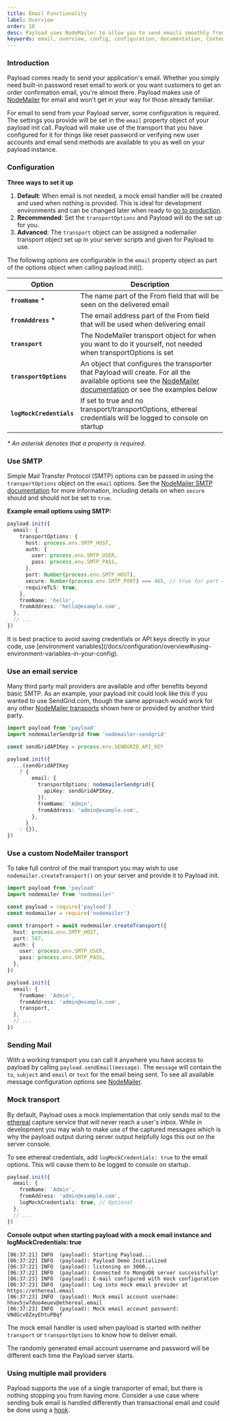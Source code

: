 ```yaml
---
title: Email Functionality
label: Overview
order: 10
desc: Payload uses NodeMailer to allow you to send emails smoothly from your app. Set up email functions such as password resets, order confirmations and more.
keywords: email, overview, config, configuration, documentation, Content Management System, cms, headless, javascript, node, react, express
---
```


### Introduction

Payload comes ready to send your application's email. Whether you simply need built-in password reset
email to work or you want customers to get an order confirmation email, you're almost there. Payload makes use of
[NodeMailer](https://nodemailer.com) for email and won't get in your way for those already familiar.

For email to send from your Payload server, some configuration is required. The settings you provide will be set
in the `email` property object of your payload init call. Payload will make use of the transport that you have configured for it for things like reset password or verifying new user accounts and email send methods are available to you as well on your payload instance.

### Configuration

**Three ways to set it up**

1. **Default**: When email is not needed, a mock email handler will be created and used when nothing is provided. This is ideal for development environments and can be changed later when ready to [go to production](/docs/production/deployment).
1. **Recommended**: Set the `transportOptions` and Payload will do the set up for you.
1. **Advanced**: The `transport` object can be assigned a nodemailer transport object set up in your server scripts and given for Payload to use.

The following options are configurable in the `email` property object as part of the options object when calling payload.init().

| Option                   | Description                                                                                                                                                                            |
| ------------------------ | -------------------------------------------------------------------------------------------------------------------------------------------------------------------------------------- |
| **`fromName`** \*        | The name part of the From field that will be seen on the delivered email                                                                                                               |
| **`fromAddress`** \*     | The email address part of the From field that will be used when delivering email                                                                                                       |
| **`transport`**          | The NodeMailer transport object for when you want to do it yourself, not needed when transportOptions is set                                                                           |
| **`transportOptions`**   | An object that configures the transporter that Payload will create. For all the available options see the [NodeMailer documentation](https://nodemailer.com) or see the examples below |
| **`logMockCredentials`** | If set to true and no transport/transportOptions, ethereal credentials will be logged to console on startup                                                                            |

_\* An asterisk denotes that a property is required._

### Use SMTP

Simple Mail Transfer Protocol (SMTP) options can be passed in using the `transportOptions` object on the `email` options. See the [NodeMailer SMTP documentation](https://nodemailer.com/smtp/) for more information, including details on when `secure` should and should not be set to `true`.

**Example email options using SMTP:**

```ts
payload.init({
  email: {
    transportOptions: {
      host: process.env.SMTP_HOST,
      auth: {
        user: process.env.SMTP_USER,
        pass: process.env.SMTP_PASS,
      },
      port: Number(process.env.SMTP_HOST),
      secure: Number(process.env.SMTP_PORT) === 465, // true for port 465, false (the default) for 587 and others
      requireTLS: true,
    },
    fromName: 'hello',
    fromAddress: 'hello@example.com',
  },
  // ...
})
```

<Banner type="warning">
  It is best practice to avoid saving credentials or API keys directly in your code, use
  [environment variables](/docs/configuration/overview#using-environment-variables-in-your-config).
</Banner>

### Use an email service

Many third party mail providers are available and offer benefits beyond basic SMTP. As an example, your payload init could look like this if you wanted to use SendGrid.com, though the same approach would work for any other [NodeMailer transports](https://nodemailer.com/transports/) shown here or provided by another third party.

```ts
import payload from 'payload'
import nodemailerSendgrid from 'nodemailer-sendgrid'

const sendGridAPIKey = process.env.SENDGRID_API_KEY

payload.init({
  ...(sendGridAPIKey
    ? {
        email: {
          transportOptions: nodemailerSendgrid({
            apiKey: sendGridAPIKey,
          }),
          fromName: 'Admin',
          fromAddress: 'admin@example.com',
        },
      }
    : {}),
})
```

### Use a custom NodeMailer transport

To take full control of the mail transport you may wish to use `nodemailer.createTransport()` on your server and provide it to Payload init.

```ts
import payload from 'payload'
import nodemailer from 'nodemailer'

const payload = require('payload')
const nodemailer = require('nodemailer')

const transport = await nodemailer.createTransport({
  host: process.env.SMTP_HOST,
  port: 587,
  auth: {
    user: process.env.SMTP_USER,
    pass: process.env.SMTP_PASS,
  },
})

payload.init({
  email: {
    fromName: 'Admin',
    fromAddress: 'admin@example.com',
    transport,
  },
  // ...
})
```

### Sending Mail

With a working transport you can call it anywhere you have access to payload by calling `payload.sendEmail(message)`. The `message` will contain the `to`, `subject` and `email` or `text` for the email being sent. To see all available message configuration options see [NodeMailer](https://nodemailer.com/message).

### Mock transport

By default, Payload uses a mock implementation that only sends mail to the [ethereal](https://ethereal.email) capture service that will never reach a user's inbox. While in development you may wish to make use of the captured messages which is why the payload output during server output helpfully logs this out on the server console.

To see ethereal credentials, add `logMockCredentials: true` to the email options. This will cause them to be logged to console on startup.

```ts
payload.init({
  email: {
    fromName: 'Admin',
    fromAddress: 'admin@example.com',
    logMockCredentials: true, // Optional
  },
  // ...
})
```

**Console output when starting payload with a mock email instance and logMockCredentials: true**

```
[06:37:21] INFO  (payload): Starting Payload...
[06:37:22] INFO  (payload): Payload Demo Initialized
[06:37:22] INFO  (payload): listening on 3000...
[06:37:22] INFO  (payload): Connected to MongoDB server successfully!
[06:37:23] INFO  (payload): E-mail configured with mock configuration
[06:37:23] INFO  (payload): Log into mock email provider at https://ethereal.email
[06:37:23] INFO  (payload): Mock email account username: hhav5jw7doo4euev@ethereal.email
[06:37:23] INFO  (payload): Mock email account password: VNdGcvDZeyEhtuPBqf
```

The mock email handler is used when payload is started with neither `transport` or `transportOptions` to know how to deliver email.

<Banner type="warning">
  The randomly generated email account username and password will be different each time the Payload
  server starts.
</Banner>

### Using multiple mail providers

Payload supports the use of a single transporter of email, but there is nothing stopping you from having more. Consider a use case where sending bulk email is handled differently than transactional email and could be done using a [hook](/docs/hooks/overview).
